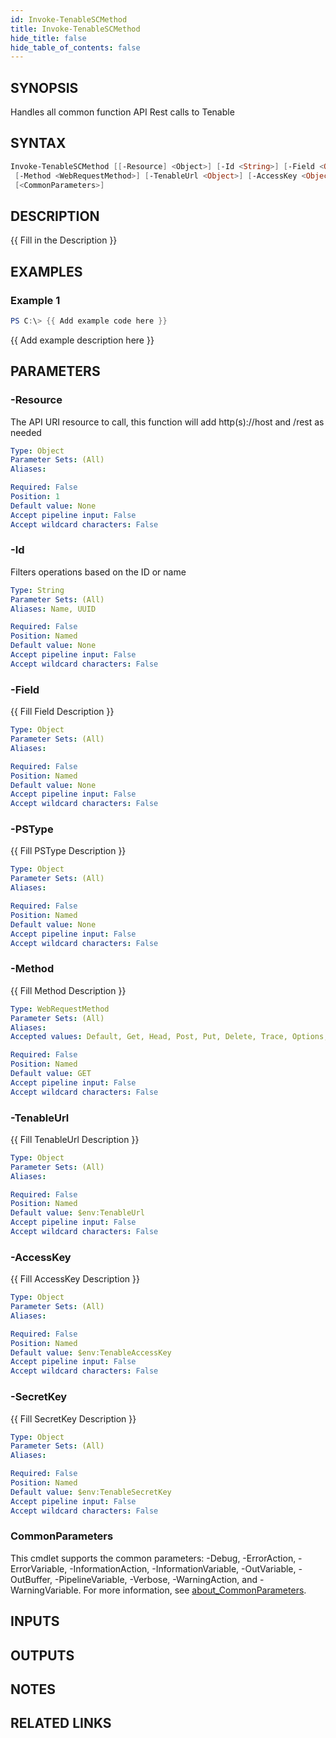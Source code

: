 ```yaml
---
id: Invoke-TenableSCMethod
title: Invoke-TenableSCMethod
hide_title: false
hide_table_of_contents: false
---
```


## SYNOPSIS

Handles all common function API Rest calls to Tenable

## SYNTAX

```powershell
Invoke-TenableSCMethod [[-Resource] <Object>] [-Id <String>] [-Field <Object>] [-PSType <Object>]
 [-Method <WebRequestMethod>] [-TenableUrl <Object>] [-AccessKey <Object>] [-SecretKey <Object>]
 [<CommonParameters>]
```

## DESCRIPTION

{{ Fill in the Description }}

## EXAMPLES

### Example 1

```powershell
PS C:\> {{ Add example code here }}
```

{{ Add example description here }}

## PARAMETERS

### -Resource

The API URI resource to call, this function will add http(s)://host and /rest as needed

```yaml
Type: Object
Parameter Sets: (All)
Aliases:

Required: False
Position: 1
Default value: None
Accept pipeline input: False
Accept wildcard characters: False
```

### -Id

Filters operations based on the ID or name

```yaml
Type: String
Parameter Sets: (All)
Aliases: Name, UUID

Required: False
Position: Named
Default value: None
Accept pipeline input: False
Accept wildcard characters: False
```

### -Field

{{ Fill Field Description }}

```yaml
Type: Object
Parameter Sets: (All)
Aliases:

Required: False
Position: Named
Default value: None
Accept pipeline input: False
Accept wildcard characters: False
```

### -PSType

{{ Fill PSType Description }}

```yaml
Type: Object
Parameter Sets: (All)
Aliases:

Required: False
Position: Named
Default value: None
Accept pipeline input: False
Accept wildcard characters: False
```

### -Method

{{ Fill Method Description }}

```yaml
Type: WebRequestMethod
Parameter Sets: (All)
Aliases:
Accepted values: Default, Get, Head, Post, Put, Delete, Trace, Options, Merge, Patch

Required: False
Position: Named
Default value: GET
Accept pipeline input: False
Accept wildcard characters: False
```

### -TenableUrl

{{ Fill TenableUrl Description }}

```yaml
Type: Object
Parameter Sets: (All)
Aliases:

Required: False
Position: Named
Default value: $env:TenableUrl
Accept pipeline input: False
Accept wildcard characters: False
```

### -AccessKey

{{ Fill AccessKey Description }}

```yaml
Type: Object
Parameter Sets: (All)
Aliases:

Required: False
Position: Named
Default value: $env:TenableAccessKey
Accept pipeline input: False
Accept wildcard characters: False
```

### -SecretKey

{{ Fill SecretKey Description }}

```yaml
Type: Object
Parameter Sets: (All)
Aliases:

Required: False
Position: Named
Default value: $env:TenableSecretKey
Accept pipeline input: False
Accept wildcard characters: False
```

### CommonParameters

This cmdlet supports the common parameters: -Debug, -ErrorAction, -ErrorVariable, -InformationAction, -InformationVariable, -OutVariable, -OutBuffer, -PipelineVariable, -Verbose, -WarningAction, and -WarningVariable. For more information, see [about_CommonParameters](http://go.microsoft.com/fwlink/?LinkID=113216).

## INPUTS

## OUTPUTS

## NOTES

## RELATED LINKS

